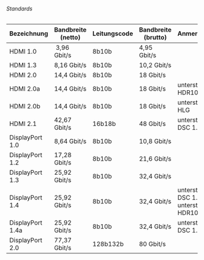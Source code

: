 ###### Standards

| Bezeichnung | Bandbreite (netto) | Leitungscode | Bandbreite (brutto) | Anmerkungen |
|-|-|-|-|-|
| HDMI 1.0 | 3,96 Gbit/s | 8b10b | 4,95 Gbit/s | | 
| HDMI 1.3 | 8,16 Gbit/s | 8b10b | 10,2 Gbit/s | |
| HDMI 2.0 | 14,4 Gbit/s | 8b10b | 18 Gbit/s | |
| HDMI 2.0a | 14,4 Gbit/s | 8b10b | 18 Gbit/s | unterstützt HDR10 |
| HDMI 2.0b | 14,4 Gbit/s | 8b10b | 18 Gbit/s | unterstützt HLG |
| HDMI 2.1 | 42,67 Gbit/s | 16b18b | 48 Gbit/s | unterstützt DSC 1.2 |
| DisplayPort 1.0 | 8,64 Gbit/s | 8b10b | 10,8 Gbit/s | |
| DisplayPort 1.2 | 17,28 Gbit/s | 8b10b | 21,6 Gbit/s | |
| DisplayPort 1.3 | 25,92 Gbit/s | 8b10b | 32,4 Gbit/s | |
| DisplayPort 1.4 | 25,92 Gbit/s | 8b10b | 32,4 Gbit/s | unterstützt DSC 1.2<br/>unterstützt HDR10 |
| DisplayPort 1.4a | 25,92 Gbit/s | 8b10b | 32,4 Gbit/s | unterstützt DSC 1.2a |
| DisplayPort 2.0 | 77,37 Gbit/s | 128b132b | 80 Gbit/s | |